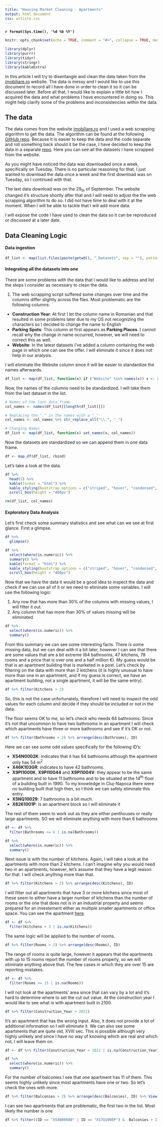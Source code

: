 ```yaml
---
title: "Housing Market Cleaning - Apartments"
output: html_document
css: article.css
---
```


<div class = "date">
**`r format(Sys.time(), '%d %b %Y')`**
</div>

<div class = "tags">

</div>


<div class = "time">

</div>


```r
knitr::opts_chunk$set(echo = TRUE, comment = "#>", collapse = TRUE, message = FALSE)
```

```r

library(dplyr)
library(purrr)
library(tidyr)
library(stringr)
library(kableExtra)
```

<div class = "paragraph">

In this article I will try to disentangle and clean the data taken from the [imobiliare.ro](imobiliare.ro) website. The data is messy and I would like to use this document to record all I have done in order to clean it so it can be discussed later. Before all that, I would like to explain a little bit how I acquired the data and what problems I have encountered in doing so. This might help clarify some of the problems and inconsistencies within the data.

</div>

## The data

<div class = "paragraph">

The data comes from the website [imobiliare.ro](imobiliare.ro) and I used a web scrapping algorithm to get the data. The algorithm can be found at the following [GitHub repo](https://github.com/VladAluas/Housing_Market). Because it is easier to keep the data and the code separate and roll something back should it be the case, I have decided to keep the data in a separate [repo](https://github.com/VladAluas/Housing_Market_Datasets). Here you can see all the datasets I have scrapped from the website.

</div>

<div class = "paragraph">

As you might have noticed the data was downloaded once a week, specifically on Tuesday. There is no particular reasoning for that, I just wanted to download the data once a week and the first download was on Tuesday, so I continued with that.

The last data download was on the 29~th~ of September. The website changed it's structure shortly after that and I will need to adjust the the web scrapping algorithm to do so. I did not have time to deal with it at the moment. When I will be able to tackle that I will add more data.

</div>

<div class = "paragraph">

I will expose the code I have used to clean the data so it can be reproduced or discussed at a later date.

</div>

## Data Cleaning Logic

#### Data ingestion

```r
df_list <- map(list.files(paste(getwd(), "_Datasets", sep = ""), pattern = "Apartamente", full.names = TRUE), read.csv)
```

#### Integrating all the datasets into one

<div class = "paragraph">

There are some problems with the data that I would like to address and list the steps I consider as necessary to clean the data.

1. The web scrapping script suffered some changes over time and the columns differ slightly across the files. Most problematic are the following columns:
  * **Construction Year**: At first I let the column name in Romanian and that resulted in some problems later due to my OS not recognizing the characters so I decided to change the name to English
  * **Parking Spots**: This column at first appears as **Parking Places**. I cannot recall why the change in name occurred, however, we will need to correct this as well.
  * **Website**: In the latest datasets I've added a column containing the web page in which one can see the offer. I will eliminate it since it does not help in our analysis.
  
I will eliminate the Website column since it will be easier to standardize the names afterwards.

</div>
  
```r
df_list <- map(df_list, function(x) if ("Website" %in% names(x)) x <- x %>% select(-Website) else x)
```

<div class = "paragraph">  
  
Now, the names of the columns need to be standardized. I will take them from the last dataset in the list.

<div>

```r
# Names of the last data frame
col_names <- names(df_list[[length(df_list)]])

# Replacing the "." in the names with a "_"
col_names <- col_names %>% str_replace_all("\\.", "_")

# Changing Names
df_list <- map(df_list, function(x) set_names(x, col_names))
```

<div class = "paragraph">

Now the datasets are standardized so we can append them in one data frame.

</div>

```r
df <- map_df(df_list, rbind)
```

<div class = "paragraph">

Let's take a look at the data.

</div>

```r
df %>%
  head(5) %>%
  kable(format = "html") %>%
  kable_styling(bootstrap_options = c("striped", "hover", "condensed", "responsive"), fixed_thead = T) %>%
  scroll_box(height = "400px")

rm(df_list, col_names)
```

#### Exploratory Data Analysis

<div class = "paragraph">

Let's first check some summary statistics and see what can we see at first glance. First a glimpse.

</div>

```r
df %>% 
  glimpse()
```



```r
df %>%
  select(where(is.numeric)) %>%
  summary() %>%
  kable(format = "html") %>%
  kable_styling(bootstrap_options = c("striped", "hover", "condensed", "responsive"), fixed_thead = T) %>%
  scroll_box(height = "400px")
```

</hr>

<div class = "paragraph">

Now that we have the data it would be a good idea to inspect the data and check if we can use all of it or we need to eliminate some variables. I will use the following logic:

  1. Any row that has more than 30% of the columns with missing values, I will filter it out.
  2. Any column that has more than 30% of values missing will be eliminated.

</div>

```r
df %>%
  select(where(is.numeric)) %>%
  summary()
```

<div class = "paragraph">

From this summary we can see some interesting facts. There is some missing data, but we can deal with it a bit later, however I can see that there are some values that are a bit extreme (64 bathrooms, 47 kitchens, 78 rooms and a price that is over one and a half million €). My guess would be that is an apartment building that is marketed in a post. Let's check by filtering on the data with more than 2 kitchens (it is highly unusual to have more than one in an apartment, and if my guess is correct, we have an apartment building, not a single apartment, it will be the same entry).

</div>

```r

df %>% filter(Kitchens > 2) 
```


<div class = "paragraph">

So, this is not the case unfortunately, therefore I will need to inspect the odd values for each column and decide if they should be included or not in the data.

The floor seems OK to me, so let's check who needs 64 bathrooms. Since it's not that uncommon to have two bathrooms in an apartment I will check which apartments have three or more bathrooms and see if it's OK or not.

</div>

```r
df %>% filter(Bathrooms > 2) %>% arrange(desc(Bathrooms), ID)
```

<div class = "paragraph">

Here we can see some odd values specifically for the following ID's:

  * **X54N0002K**: indicates that it has 64 bathrooms although the apartment only has 54 m^2^
  * **X46K103GR**: indicates to have 42 bathrooms.
  * **X9PI1000K**, **X9PI10044** and **X9PI1004V**: they appear to be the same apartment and to have 11 bathrooms and to be situated at the 14^th^ floor of a building built in 1990. To my knowledge in Cluj-Napoca there were no building built that high then, so I think we can safely eliminate this entry.
  * **X5NQ10029**: 7 bathrooms is a bit much.
  * **X8261001P**: is an apartment block so I will eliminate it
  
The rest of them seem to work out as they are either penthouses or really large apartments. SO we will eliminate anything with more than 6 bathrooms

</div>

```r
df <- df %>%
  filter(Bathrooms <= 6 | is.na(Bathrooms))
```

```r
df %>%
  select(where(is.numeric)) %>%
  summary()
```

<div class = "paragraph">

Next issue is with the number of kitchens. Again, I will take a look at the apartments with more than 2 kitchens. I can't imagine why you would need two in an apartments, however, let's assume that they have a legit reason for that. I will check anything more than that.

</div>

```r
df %>% filter(Kitchens > 2) %>% arrange(desc(Kitchens), ID)
```

<div class = "paragraph">

I will filter out all apartments that have 3 or more kitchens since most of these seem to either have a larger number of kitchens than the number of rooms or the one that does not is in an industrial property and seems prepared for an investement either as multiple smaller apartments or office space. You can see the apartment [here](https://www.imobiliare.ro/vanzare-apartamente/cluj-napoca/bulgaria/apartament-de-vanzare-10-camere-X36D100HD?lista=175690324).

</div>

```r
df <- df %>% 
  filter(Kitchens < 3 | is.na(Kitchens))
```




<div class = "paragraph">

The same logic will be applied to the number of rooms.

</div>

```r
df %>% filter(Rooms > 2) %>% arrange(desc(Rooms), ID)
```

<div class = "paragraph">

The range of rooms is quite large, however it appears that the apartments with up to 15 rooms report the number of rooms properly, so we will eliminate anything above that. The few cases in which they are over 15 are reporting mistakes.

</div>

```r
df <- df %>% 
  filter(Rooms <= 15 | is.na(Rooms))
```

<div class = "paragraph">

I will not look at the apartments' area since that can vary by a lot and it's hard to determine where to set the cut out value. At the construction year I would like to see what is with apartment built in 2100.

</div>

```r
df %>% filter(Construction_Year > 2022)
```

<div class = "paragraph">

It's an apartment that has the wrong input. Also, it does not provide a lot of additional information so I will eliminate it. We can also see some apartments that are quite old, XVIII sec. This is possible although very highly unlikely and since I have no way of knowing which are real and which not, I will leave them on.

</div>

```r
df <- df %>% filter(Construction_Year < 2022 | is.na(Construction_Year))
```


```r
df %>%
  select(where(is.numeric)) %>%
  summary() 
```


<div class = "paragraph">

For the number of balconies I see that one apartment has 11 of them. This seems highly unlikely since most apartments have one or two. So let's check the ones with more.

</div>

```r
df %>% filter(Balconies > 2) %>% arrange(desc(Balconies), ID) %>% View()
```


<div class = "paragraph">

I can see two apartments that are problematic, the first two in the list. Most likely the number is one

</div>

```r
df %>% filter((ID == "X54N000A0" | ID == "X57Q100EP") &  Balconies > 2) %>% View()
```

